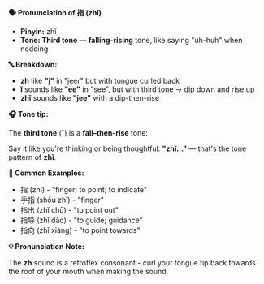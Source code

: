 **🗣️ Pronunciation of 指 (zhǐ)**

- **Pinyin:** zhǐ
- **Tone: Third tone** — **falling-rising** tone, like saying "uh-huh" when nodding

**🔤 Breakdown:**

- **zh** like **"j"** in "jeer" but with tongue curled back
- **ǐ** sounds like **"ee"** in "see", but with third tone → dip down and rise up
- **zhǐ** sounds like **"jee"** with a dip-then-rise

**🎧 Tone tip:**

The **third tone** (ˇ) is a **fall–then-rise** tone:

Say it like you're thinking or being thoughtful: **"zhǐ..."** — that's the tone pattern of **zhǐ**.

**📝 Common Examples:**

- 指 (zhǐ) - "finger; to point; to indicate"
- 手指 (shǒu zhǐ) - "finger"
- 指出 (zhǐ chū) - "to point out"
- 指导 (zhǐ dǎo) - "to guide; guidance"
- 指向 (zhǐ xiàng) - "to point towards"

**💡 Pronunciation Note:**

The **zh** sound is a retroflex consonant - curl your tongue tip back towards the roof of your mouth
when making the sound.
